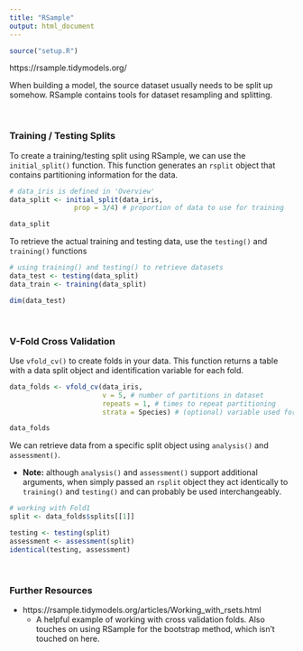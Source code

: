 ```yaml
---
title: "RSample"
output: html_document
---
```


```r
source("setup.R")
```

https://rsample.tidymodels.org/

When building a model, the source dataset usually needs to be split up somehow. RSample contains tools for dataset resampling and splitting. 

<br>

### Training / Testing Splits ###

To create a training/testing split using RSample, we can use the `initial_split()` function. This function generates an `rsplit` object that contains partitioning information for the data.  

```r
# data_iris is defined in 'Overview'
data_split <- initial_split(data_iris, 
                prop = 3/4) # proportion of data to use for training

data_split
```

To retrieve the actual training and testing data, use the `testing()` and `training()` functions 

```r
# using training() and testing() to retrieve datasets
data_test <- testing(data_split)
data_train <- training(data_split)

dim(data_test)
```

<br>

### V-Fold Cross Validation ### 

Use `vfold_cv()` to create folds in your data. This function returns a table with a data split object and identification variable for each fold. 

```r
data_folds <- vfold_cv(data_iris, 
                       v = 5, # number of partitions in dataset 
                       repeats = 1, # times to repeat partitioning
                       strata = Species) # (optional) variable used for stratified sampling

data_folds
```

We can retrieve data from a specific split object using `analysis()` and `assessment()`.

* **Note:** although `analysis()` and `assessment()` support additional arguments, when simply passed an `rsplit` object they act identically to `training()` and `testing()` and can probably be used interchangeably. 

```r
# working with Fold1
split <- data_folds$splits[[1]]

testing <- testing(split)
assessment <- assessment(split)
identical(testing, assessment)
```

<br>

### Further Resources ###

* https://rsample.tidymodels.org/articles/Working_with_rsets.html
  *  A helpful example of working with cross validation folds. Also touches on using RSample for the bootstrap method, which isn't touched on here. 